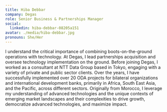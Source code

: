 ```yaml
---
title: Hiba Debbar
company: Degas
role: Senior Business & Partnerships Manager
social:
  linkedin: hiba-debbar-08205a151
avatar: ./media/hiba-debbar.jpg
pronouns: She/Her
---
```

I understand the critical importance of combining boots-on-the-ground operations with technology. At Degas, I lead partnerships acquisition and oversee technology implementation on the ground. Before joining Degas, I worked as a consultant at NTT Data Group based in Tokyo, engaging with a variety of private and public sector clients. Over the years, I have successfully implemented over 20 ODA projects for bilateral organizations and international development banks, primarily in Africa, South East Asia, and the Pacific, across different sectors. Originally from Morocco, I leverage my understanding of advanced technologies and the unique contexts of emerging market landscapes and their complexities to drive growth, democratize advanced technologies, and maximize impact.
